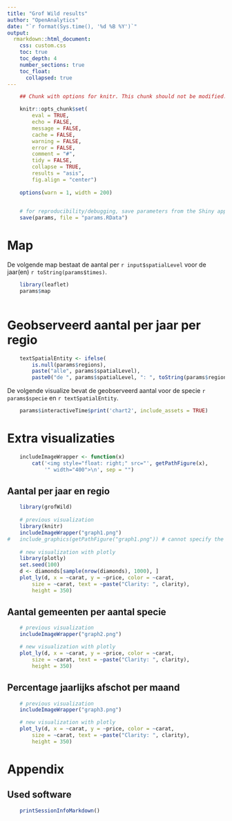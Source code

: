 ---
title: "Grof Wild results"
author: "OpenAnalytics"
date: "`r format(Sys.time(), '%d %B %Y')`"
output: 
  rmarkdown::html_document:
    css: custom.css
    toc: true
    toc_depth: 4
    number_sections: true
    toc_float:
      collapsed: true
---

```{r optionsChunks, echo = FALSE, message = FALSE, warning=FALSE}

	## Chunk with options for knitr. This chunk should not be modified.

	knitr::opts_chunk$set(
		eval = TRUE,
		echo = FALSE, 
		message = FALSE,
		cache = FALSE,
		warning = FALSE,
		error = FALSE,
		comment = "#",
	  	tidy = FALSE,
		collapse = TRUE,
		results = "asis",
		fig.align = "center")
	
	options(warn = 1, width = 200)
	
```

```{r saveInputParameters}

	# for reproducibility/debugging, save parameters from the Shiny app
	save(params, file = "params.RData")

```

# Map 

De volgende map bestaat de aantal per `r input$spatialLevel` voor de jaar(en)
`r toString(params$times)`.

```{r map}

	library(leaflet)
	params$map
	
```	

# Geobserveerd aantal per jaar per regio

```{r textSpatialEntity}

	textSpatialEntity <- ifelse(
		is.null(params$regions), 
		paste("alle", params$spatialLevel), 
		paste0("de ", params$spatialLevel, ": ", toString(params$regions)))

```

De volgende visualize bevat de geobserveerd aantal voor de specie
`r params$specie` en `r textSpatialEntity`.

```{r profile}

	params$interactiveTime$print('chart2', include_assets = TRUE)

```

# Extra visualizaties

```{r includeImageWrapper}

	includeImageWrapper <- function(x)
		cat('<img style="float: right;" src="', getPathFigure(x), 
			'" width="400">\n', sep = "")

```

## Aantal per jaar en regio

```{r comparePreviousNewVisualization-graph1, out.width = '50%'}

	library(grofWild)
	
	# previous visualization
	library(knitr)
	includeImageWrapper("graph1.png")
#	include_graphics(getPathFigure("graph1.png")) # cannot specify the size
	
	# new visualization with plotly
	library(plotly)
	set.seed(100)
	d <- diamonds[sample(nrow(diamonds), 1000), ]
	plot_ly(d, x = ~carat, y = ~price, color = ~carat,
		size = ~carat, text = ~paste("Clarity: ", clarity),
		height = 350)

```

## Aantal gemeenten per aantal specie

```{r comparePreviousNewVisualization-graph2, out.width = '50%'}
	
	# previous visualization
	includeImageWrapper("graph2.png")

	# new visualization with plotly
	plot_ly(d, x = ~carat, y = ~price, color = ~carat,
		size = ~carat, text = ~paste("Clarity: ", clarity),
		height = 350)

```

## Percentage jaarlijks afschot per maand

```{r comparePreviousNewVisualization-graph3, out.width = '50%', out.height = '20%'}

	# previous visualization
	includeImageWrapper("graph3.png")

	# new visualization with plotly
	plot_ly(d, x = ~carat, y = ~price, color = ~carat,
		size = ~carat, text = ~paste("Clarity: ", clarity),
		height = 350)

```


# Appendix

## Used software

```{r usedSoftware}
		
	printSessionInfoMarkdown()
	
```